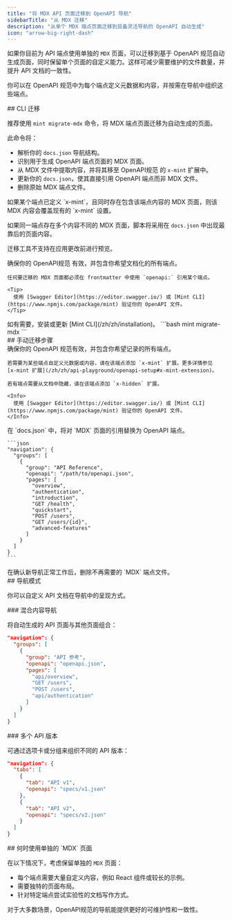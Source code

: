 ```yaml
---
title: "将 MDX API 页面迁移到 OpenAPI 导航"
sidebarTitle: "从 MDX 迁移"
description: "从单个 MDX 端点页面迁移到具备灵活导航的 OpenAPI 自动生成"
icon: "arrow-big-right-dash"
---
```


如果你目前为 API 端点使用单独的 `MDX` 页面，可以迁移到基于 OpenAPI 规范自动生成页面，同时保留单个页面的自定义能力。这样可减少需要维护的文件数量，并提升 API 文档的一致性。

你可以在 OpenAPI 规范中为每个端点定义元数据和内容，并按需在导航中组织这些端点。

<div id="cli-migration">
  ## CLI 迁移
</div>

推荐使用 `mint migrate-mdx` 命令，将 MDX 端点页面迁移为自动生成的页面。

此命令将：

* 解析你的 `docs.json` 导航结构。
* 识别用于生成 OpenAPI 端点页面的 MDX 页面。
* 从 MDX 文件中提取内容，并将其移至 OpenAPI规范 的 `x-mint` 扩展中。
* 更新你的 `docs.json`，使其直接引用 OpenAPI 端点而非 MDX 文件。
* 删除原始 MDX 端点文件。

<Info>
  如果某个端点已定义 `x-mint`，且同时存在包含该端点内容的 MDX 页面，则该 MDX 内容会覆盖现有的 `x-mint` 设置。

  如果同一端点存在多个内容不同的 MDX 页面，脚本将采用在 `docs.json` 中出现最靠后的页面内容。

  迁移工具不支持在应用更改前进行预览。
</Info>

<Steps>
  <Step title="准备你的 OpenAPI 规范。">
    确保你的 OpenAPI规范 有效，并包含你希望文档化的所有端点。

    任何要迁移的 MDX 页面都必须在 frontmatter 中使用 `openapi:` 引用某个端点。

    <Tip>
      使用 [Swagger Editor](https://editor.swagger.io/) 或 [Mint CLI](https://www.npmjs.com/package/mint) 验证你的 OpenAPI 文件。
    </Tip>
  </Step>

  <Step title="安装 Mint CLI">
    如有需要，安装或更新 [Mint CLI](/zh/zh/installation)。
  </Step>

  <Step title="运行迁移命令。">
    ```bash
    mint migrate-mdx
    ```
  </Step>
</Steps>

<div id="manual-migration-steps">
  ## 手动迁移步骤
</div>

<Steps>
  <Step title="准备你的 OpenAPI 规范。">
    确保你的 OpenAPI 规范有效，并包含你希望记录的所有端点。

    若需要为某些端点自定义元数据或内容，请在该端点添加 `x-mint` 扩展。更多详情参见 [x-mint 扩展](/zh/zh/api-playground/openapi-setup#x-mint-extension)。

    若有端点需要从文档中隐藏，请在该端点添加 `x-hidden` 扩展。

    <Info>
      使用 [Swagger Editor](https://editor.swagger.io/) 或 [Mint CLI](https://www.npmjs.com/package/mint) 验证你的 OpenAPI 文件。
    </Info>
  </Step>

  <Step title="更新你的导航结构。">
    在 `docs.json` 中，将对 `MDX` 页面的引用替换为 OpenAPI 端点。

    ```json
    "navigation": {
      "groups": [
        {
          "group": "API Reference",
          "openapi": "/path/to/openapi.json",
          "pages": [
            "overview",
            "authentication",
            "introduction",
            "GET /health",
            "quickstart", 
            "POST /users",
            "GET /users/{id}",
            "advanced-features"
          ]
        }
      ]
    }
    ```
  </Step>

  <Step title="移除旧的 MDX 文件。">
    在确认新导航正常工作后，删除不再需要的 `MDX` 端点文件。
  </Step>
</Steps>

<div id="navigation-patterns">
  ## 导航模式
</div>

你可以自定义 API 文档在导航中的呈现方式。

<div id="mixed-content-navigation">
  ### 混合内容导航
</div>

将自动生成的 API 页面与其他页面组合：

```json
"navigation": {
  "groups": [
    {
      "group": "API 参考",
      "openapi": "openapi.json",
      "pages": [
        "api/overview",
        "GET /users",
        "POST /users", 
        "api/authentication"
      ]
    }
  ]
}
```

<div id="multiple-api-versions">
  ### 多个 API 版本
</div>

可通过选项卡或分组来组织不同的 API 版本：

```json
"navigation": {
  "tabs": [
    {
      "tab": "API v1",
      "openapi": "specs/v1.json"
    },
    {
      "tab": "API v2", 
      "openapi": "specs/v2.json"
    }
  ]
}
```

<div id="when-to-use-individual-mdx-pages">
  ## 何时使用单独的 `MDX` 页面
</div>

在以下情况下，考虑保留单独的 `MDX` 页面：

* 每个端点需要大量自定义内容，例如 React 组件或较长的示例。
* 需要独特的页面布局。
* 针对特定端点尝试实验性的文档写作方式。

对于大多数场景，OpenAPI规范的导航能提供更好的可维护性和一致性。